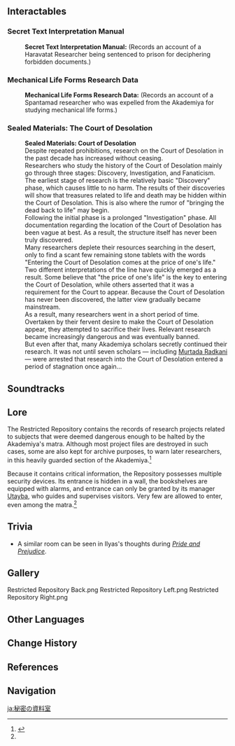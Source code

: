 {{Location Infobox
|image        = Restricted Repository.png
|type         = Point of Interest
|type2        = Instance
|region       = Sumeru
|subregion    = Dharma Forest
|area         = Avidya Forest
|quest        = All Returns to Silence 
|subarea      = Sumeru City
|poi          = The Akademiya
}}
{{Location Intro|description=<p>{{If Self|Restricted Repository|It|Restricted Repository}} is the Akademiya's vault of forbidden documents, accessible only to the Mahamatra and their trusted associates. The interior is accessible during {{Quest|All Returns to Silence}}; it cannot be entered after the quest's completion.</p><!--

--><p>Its entrance is hidden in a wall, near the entrance of the [[House of Daena]]. It consists of a small room furnished with many bookshelves, filled with research archives of former students and researchers who studied dangerous banned topics.</p>}}

==Interactables==
===Secret Text Interpretation Manual===
{{Dialogue Start}}
:'''Secret Text Interpretation Manual:''' (Records an account of a Haravatat Researcher being sentenced to prison for deciphering forbidden documents.)
{{Dialogue End}}

===Mechanical Life Forms Research Data===
{{Dialogue Start}}
:'''Mechanical Life Forms Research Data:''' (Records an account of a Spantamad researcher who was expelled from the Akademiya for studying mechanical life forms.)
{{Dialogue End}}

===Sealed Materials: The Court of Desolation===
{{Dialogue Start}}
:'''Sealed Materials: Court of Desolation'''
:Despite repeated prohibitions, research on the Court of Desolation in the past decade has increased without ceasing.
:Researchers who study the history of the Court of Desolation mainly go through three stages: Discovery, Investigation, and Fanaticism.
:The earliest stage of research is the relatively basic "Discovery" phase, which causes little to no harm. The results of their discoveries will show that treasures related to life and death may be hidden within the Court of Desolation. This is also where the rumor of "bringing the dead back to life" may begin.
:Following the initial phase is a prolonged "Investigation" phase. All documentation regarding the location of the Court of Desolation has been vague at best. As a result, the structure itself has never been truly discovered.
:Many researchers deplete their resources searching in the desert, only to find a scant few remaining stone tablets with the words "Entering the Court of Desolation comes at the price of one's life."
:Two different interpretations of the line have quickly emerged as a result. Some believe that "the price of one's life" is the key to entering the Court of Desolation, while others asserted that it was a requirement for the Court to appear. Because the Court of Desolation has never been discovered, the latter view gradually became mainstream.
:As a result, many researchers went in a short period of time. Overtaken by their fervent desire to make the Court of Desolation appear, they attempted to sacrifice their lives. Relevant research became increasingly dangerous and was eventually banned.
:But even after that, many Akademiya scholars secretly continued their research. It was not until seven scholars &mdash; including [[Murtada Radkani]] &mdash; were arrested that research into the Court of Desolation entered a period of stagnation once again...
{{Dialogue End}}

==Soundtracks==
{{Soundtracks by Category Table|type=location}}

==Lore==
The Restricted Repository contains the records of research projects related to subjects that were deemed dangerous enough to be halted by the Akademiya's matra. Although most project files are destroyed in such cases, some are also kept for archive purposes, to warn later researchers, in this heavily guarded section of the Akademiya.<ref name="All Returns to Silence">{{Ref/Quest|All Returns to Silence}}</ref>

Because it contains critical information, the Repository possesses multiple security devices. Its entrance is hidden in a wall, the bookshelves are equipped with alarms, and entrance can only be granted by its manager [[Utayba]], who guides and supervises visitors. Very few are allowed to enter, even among the matra.<ref name="All Returns to Silence"/>

==Trivia==
* A similar room can be seen in Ilyas's thoughts during ''[[Pride and Prejudice]]''.

==Gallery==
<gallery>
Restricted Repository Back.png
Restricted Repository Left.png
Restricted Repository Right.png
</gallery>

==Other Languages==
{{Other Languages
|default_hidden = 1
|en      = Restricted Repository
|zhs     = 秘密资料室
|zhs_rm  = Mìmì Zīliào-shì
|zht     = 秘密資料室
|zht_rm  = Mìmì Zīliào-shì
|ja      = 秘密の資料室
|ja_rm   = Himitsu no Shiryoushitsu
|ko      = 비밀 자료실
|es      = Sala de archivos secreta
|fr      = Salle des archives secrètes
|ru      = Секретный архив
|th      = ห้องข้อมูลลับ
|th_rm   = 
|vi      = Phòng tài liệu bí mật
|de      = Geheimes Aktenarchiv
|id      = Ruang Arsip Terlarang
|pt      = Arquivo Secreto
|tr      = Kozmik Oda
|it      = Archivio riservato
}}

==Change History==
{{Change History|3.1}}

==References==
{{Reflist}}

==Navigation==
{{PoI Navbox|Sumeru}}

[[ja:秘密の資料室]]
